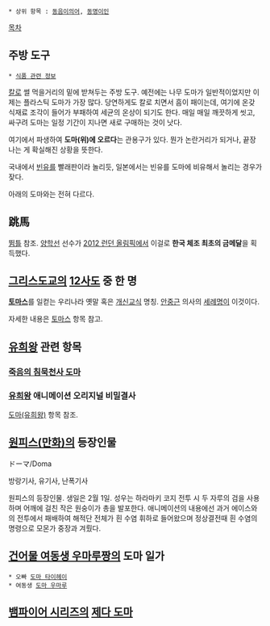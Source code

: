  * 상위 항목 : [[동음이의어]], [[동명이인]]

[[목차]]

== 주방 도구 ==
 * [[식품 관련 정보]]

[[칼]]로 썰 먹을거리의 밑에 받쳐두는 주방 도구. 예전에는 나무 도마가 일반적이었지만 이제는 플라스틱 도마가 가장 많다. 당연하게도 칼로 치면서 흠이 패이는데, 여기에 온갖 식재료 조각이 들어가 부패하여 세균의 온상이 되기도 한다. 매일 매일 깨끗하게 씻고, 싸구려 도마는 일정 기간이 지나면 새로 구매하는 것이 낫다.

여기에서 파생하여 '''도마(위)에 오르다'''는 관용구가 있다. 뭔가 논란거리가 되거나, 끝장나는 게 확실해진 상황을 뜻한다. 

국내에서 [[빈유]]를 빨래판이라 놀리듯, 일본에서는 빈유를 도마에 비유해서 놀리는 경우가 잦다.

아래의 도마와는 전혀 다르다.
== 跳馬 ==
[[뜀틀]] 참조. [[양학선]] 선수가 [[2012 런던 올림픽]]에서 이걸로 '''한국 체조 최초의 금메달'''을 획득했다.
== [[그리스도교]]의 [[12사도]] 중 한 명 ==
'''[[토마스]]'''를 일컫는 우리나라 옛말 혹은 [[개신교]]식 명칭. [[안중근]] 의사의 [[세례명]]이 이것이다.

자세한 내용은 [[토마스]] 항목 참고.
== [[유희왕]] 관련 항목 ==
=== [[죽음의 침묵천사 도마]] ===
=== [[유희왕]] 애니메이션 오리지널 비밀결사 ===
[[도마(유희왕)]] 항목 참조.
== [[원피스(만화)]]의 등장인물 ==
ドーマ/Doma

방랑기사, 유기사, 난폭기사 

원피스의 등장인물. 생일은 2월 1일. 성우는 하라마키 코지
전투 시 두 자루의 검을 사용하며 어깨에 걸친 작은 원숭이가 총을 발포한다. 애니메이션의 내용에선 과거 에이스와의 전투에서 패배하여 해적단 전체가 흰 수염 휘하로 들어왔으며 정상결전때 흰 수염의 명령으로 모몬가 중장과 겨뤘다. 
== [[건어물 여동생 우마루짱]]의 도마 일가 ==
 * 오빠 [[도마 타이헤이]]
 * 여동생 [[도마 우마루]]
== [[뱀파이어 시리즈]]의 [[제다 도마]] ==
